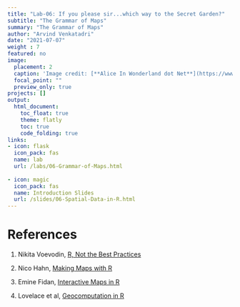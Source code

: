 ```yaml
---
title: "Lab-06: If you please sir...which way to the Secret Garden?"
subtitle: "The Grammar of Maps"
summary: "The Grammar of Maps"
author: "Arvind Venkatadri"
date: "2021-07-07"
weight : 7
featured: no
image:
  placement: 2
  caption: 'Image credit: [**Alice In Wonderland dot Net**](https://www.alice-in-wonderland.net/)'
  focal_point: ""
  preview_only: true
projects: []
output:
  html_document:
    toc_float: true
    theme: flatly
    toc: true
    code_folding: true
links:
- icon: flask
  icon_pack: fas
  name: lab
  url: /labs/06-Grammar-of-Maps.html
  
- icon: magic
  icon_pack: fas
  name: Introduction Slides
  url: /slides/06-Spatial-Data-in-R.html
---
```


# References

1. Nikita Voevodin, [R, Not the Best Practices](https://bookdown.org/voevodin_nv/R_Not_the_Best_Practices/maps.html)  

2. Nico Hahn, [Making Maps with R](https://bookdown.org/nicohahn/making_maps_with_r5/docs/introduction.html)  

3. Emine Fidan, [Interactive Maps in R](https://bookdown.org/eneminef/DRR_Bookdown/)  

4. Lovelace et al, [Geocomputation in R](https://geocompr.robinlovelace.net/adv-map.html)
